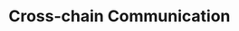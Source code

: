 
# Cross-chain Communication

<div className="grid grid-cols-1 md:grid-cols-2 lg:grid-cols-3 gap-8 pt-12">
  <Tile 
    title="General Message Passing (xCall)" 
    description="Integrate cross-chain communication in your applications with xCall." 
    href="/cross-chain-communication/general-message-passing"
  />
  <Tile 
    title="Blockchain Transmission Protocol (BTP)" 
    description="Utilize BTP for interoperable transactions between blockchains." 
    href="/cross-chain-communication/blockchain-transmission-protocol"
  />
  <Tile 
    title="ICON Bridge" 
    description="Connect and transfer assets across different blockchains with ICON Bridge." 
    href="/cross-chain-communication/icon-bridge"
  />
</div>
